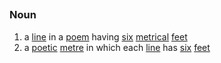 =={{en}}==
===Noun===
# a [[line]] in a [[poem]] having [[six]] [[metrical]] [[feet]]
# a [[poetic]] [[metre]] in which each [[line]] has [[six]] [[feet]]